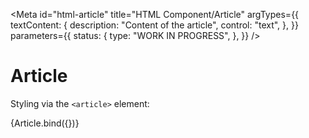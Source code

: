 <!-- @license CC0-1.0 -->


<Meta
  id="html-article"
  title="HTML Component/Article"
  argTypes={{
    textContent: {
      description: "Content of the article",
      control: "text",
    },
  }}
  parameters={{
    status: {
      type: "WORK IN PROGRESS",
    },
  }}
/>

# Article

Styling via the `<article>` element:

<Canvas>
  <Story
    name="Default"
    args={{
      textContent: "The Quick Brown Fox Jumps Over The Lazy Dog",
    }}
  >
    {Article.bind({})}
  </Story>
</Canvas>

<ArgsTable story="Default" />
